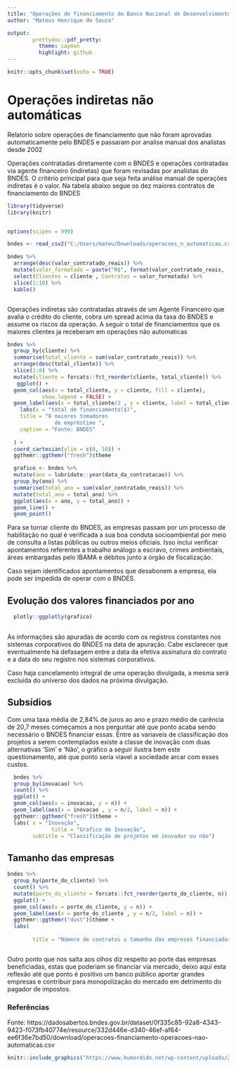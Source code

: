 ```yaml
---
title: "Operações de financiamento do Banco Nacional de Desenvolvimento(BNDES)"
author: "Mateus Henrique de Souza"

output: 
        prettydoc::pdf_pretty:
          theme: cayman
          highlight: github
---
```


```r
knitr::opts_chunk$set(echo = TRUE)
```

# Operações indiretas não automáticas


  Relatorio sobre operações de financiamento que não foram aprovadas automaticamente pelo BNDES
e passaram por analise manual dos analistas desde 2002

  Operações contratadas diretamente com o BNDES e operações contratadas via agente financeiro (indiretas) que foram revisadas por analistas do BNDES. 
  O critério principal para que seja feita análise manual de operações indiretas é o valor. Na tabela abaixo segue os dez maiores contratos de financiamento do BNDES
```r
library(tidyverse)
library(knitr)


options(scipen = 999)

bndes <- read_csv2("C:/Users/mateu/Downloads/operacoes_n_automaticas.csv")

bndes %>% 
  arrange(desc(valor_contratado_reais)) %>% 
  mutate(valor_formatado = paste("R$", format(valor_contratado_reais,                  decimal.mark = ",", big.mark = ".", nsmall = 2))) %>% 
  select(Clientes = cliente , Contratos = valor_formatado) %>% 
  slice(1:10) %>% 
  kable()



```

Operações indiretas são contratadas através de um Agente Financeiro que avalia o crédito do cliente, cobra um spread acima da taxa do BNDES e assume os riscos da operação.
  A seguir o total de financiamentos que os maiores clientes ja receberam em operações não automaticas
  
```r
bndes %>%
  group_by(cliente) %>%
  summarise(total_cliente = sum(valor_contratado_reais)) %>%
  arrange(desc(total_cliente)) %>%
  slice(1:8) %>%
  mutate(cliente = forcats::fct_reorder(cliente, total_cliente)) %>%
   ggplot() +
  geom_col(aes(x = total_cliente, y = cliente, fill = cliente),
           show.legend = FALSE) +
  geom_label(aes(x = total_cliente/2 , y = cliente, label = total_cliente)) +
    labs(x = "total de financiamento($)",
    title = "8 maiores tomadores 
               de empréstimo ",
    caption = "Fonte: BNDES"
    
  ) +
  coord_cartesian(ylim = c(0, 10)) +
  ggthemr::ggthemr("fresh")$theme

  grafico <- bndes %>% 
  mutate(ano = lubridate::year(data_da_contratacao)) %>% 
  group_by(ano) %>% 
  summarise(total_ano = sum(valor_contratado_reais)) %>% 
  mutate(total_ano = total_ano) %>% 
  ggplot(aes(x = ano, y = total_ano)) +
  geom_line() +
  geom_point() 
```

  Para se tornar cliente do BNDES, as empresas passam por um processo de habilitação no qual é verificada a sua boa conduta socioambiental por meio de consulta a listas públicas ou outros meios oficiais. Isso inclui verificar apontamentos referentes a trabalho análogo a escravo, crimes ambientais, áreas embargadas pelo IBAMA e débitos junto a órgão de fiscalização.

  Caso sejam identificados apontamentos que desabonem a empresa, ela pode ser impedida de operar com o BNDES.

## Evolução dos valores financiados por ano

```r
 
  plotly::ggplotly(grafico)
  


```

As informações são apuradas de acordo com os registros constantes nos sistemas corporativos do BNDES na data de apuração. Cabe esclarecer que eventualmente há defasagem entre a data da efetiva assinatura do contrato e a data do seu registro nos sistemas corporativos.

Caso haja cancelamento integral de uma operação divulgada, a mesma será excluída do universo dos dados na próxima divulgação.

## Subsídios
  
  Com uma taxa média de 2,84% de juros ao ano e prazo médio de carência de 20,7 meses começamos a nos perguntar até que ponto acaba sendo necessário o BNDES financiar essas.
  Entre as variaveis de classificação dos projetos a serem contemplados existe a classe de inovação com duas alternativas 'Sim' e 'Não', o gráfico a seguir ilustra bem este questionamento, até que ponto seria viavel a sociedade arcar com esses custos.
  


```r
  bndes %>% 
  group_by(inovacao) %>% 
  count() %>% 
  ggplot() +
  geom_col(aes(x = inovacao, y = n)) +
  geom_label(aes(x = inovacao , y = n/2, label = n)) +
  ggthemr::ggthemr("fresh")$theme +
  labs( x = "Inovação",
              title = "Grafico de Inovação",
        subtitle = "Classificação de projetos em inovador ou não")

```
  

## Tamanho das empresas

  
```r

bndes %>% 
  group_by(porte_do_cliente) %>% 
  count() %>% 
  mutate(porte_do_cliente = forcats::fct_reorder(porte_do_cliente, n)) %>% 
  ggplot() +
  geom_col(aes(x = porte_do_cliente, y = n)) +
  geom_label(aes(x = porte_do_cliente , y = n/2, label = n)) +
  ggthemr::ggthemr("dust")$theme +
  labs( 
         
        title = "Número de contratos x tamanho das empresas financiadas")



```
  
    
  Outro ponto que nos salta aos olhos diz respeito ao porte das empresas beneficiadas, estas que poderiam se financiar via mercado,
deixo aqui esta reflexão até que ponto é positivo um banco público aportar grandes empresas e contribuir para monopolização do mercado em detrimento do pagador de impostos.



### Referências

  Fonte: https://dadosabertos.bndes.gov.br/dataset/0f335c85-92a8-4343-9423-f073fb40774e/resource/332d446e-d340-46ef-af64-ee6f36e7bd50/download/operacoes-financiamento-operacoes-nao-automaticas.csv


```r
knitr::include_graphics("https://www.humordido.net/wp-content/uploads/2016/02/seibem.gif")
                                  



```

